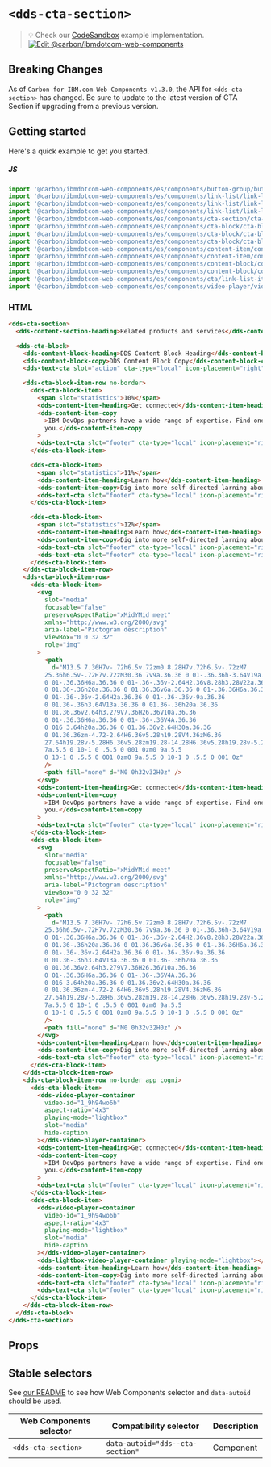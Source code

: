 
# `<dds-cta-section>`

> 💡 Check our
> [CodeSandbox](https://githubbox.com/carbon-design-system/carbon-for-ibm-dotcom/tree/master/packages/web-components/examples/codesandbox/components/cta-section)
> example implementation.
> [![Edit @carbon/ibmdotcom-web-components](https://codesandbox.io/static/img/play-codesandbox.svg)](https://githubbox.com/carbon-design-system/carbon-for-ibm-dotcom/tree/master/packages/web-components/examples/codesandbox/components/cta-section)

## Breaking Changes

As of `Carbon for IBM.com Web Components v1.3.0`, the API for `<dds-cta-section>` has changed. Be sure to update to the latest version of CTA Section if upgrading from a previous version.

## Getting started

Here's a quick example to get you started.

##### JS

```javascript
import '@carbon/ibmdotcom-web-components/es/components/button-group/button-group-item.js';
import '@carbon/ibmdotcom-web-components/es/components/link-list/link-list.js';
import '@carbon/ibmdotcom-web-components/es/components/link-list/link-list-heading.js';
import '@carbon/ibmdotcom-web-components/es/components/link-list/link-list-item.js';
import '@carbon/ibmdotcom-web-components/es/components/cta-section/cta-section.js';
import '@carbon/ibmdotcom-web-components/es/components/cta-block/cta-block.js';
import '@carbon/ibmdotcom-web-components/es/components/cta-block/cta-block-item-row.js';
import '@carbon/ibmdotcom-web-components/es/components/cta-block/cta-block-item.js';
import '@carbon/ibmdotcom-web-components/es/components/content-item/content-item-copy.js';
import '@carbon/ibmdotcom-web-components/es/components/content-item/content-item-heading.js';
import '@carbon/ibmdotcom-web-components/es/components/content-block/content-block-heading.js';
import '@carbon/ibmdotcom-web-components/es/components/content-block/content-block-copy.js';
import '@carbon/ibmdotcom-web-components/es/components/cta/link-list-item-cta.js';
import '@carbon/ibmdotcom-web-components/es/components/video-player/video-player-container.js';
```

### HTML

```html
<dds-cta-section>
  <dds-content-section-heading>Related products and services</dds-content-section-heading>

  <dds-cta-block>
    <dds-content-block-heading>DDS Content Block Heading</dds-content-block-heading>
    <dds-content-block-copy>DDS Content Block Copy</dds-content-block-copy>
    <dds-text-cta slot="action" cta-type="local" icon-placement="right" href="example.com">Browse tutorials</dds-text-cta>

    <dds-cta-block-item-row no-border>
      <dds-cta-block-item>
        <span slot="statistics">10%</span>
        <dds-content-item-heading>Get connected</dds-content-item-heading>
        <dds-content-item-copy
          >IBM DevOps partners have a wide range of expertise. Find one to build that right solution for
          you.</dds-content-item-copy
        >
        <dds-text-cta slot="footer" cta-type="local" icon-placement="right" href="example.com">Find a partner</dds-text-cta>
      </dds-cta-block-item>

      <dds-cta-block-item>
        <span slot="statistics">11%</span>
        <dds-content-item-heading>Learn how</dds-content-item-heading>
        <dds-content-item-copy>Dig into more self-directed larning about DevOps methodologies.</dds-content-item-copy>
        <dds-text-cta slot="footer" cta-type="local" icon-placement="right" href="example.com">Browse tutorials</dds-text-cta>
      </dds-cta-block-item>

      <dds-cta-block-item>
        <span slot="statistics">12%</span>
        <dds-content-item-heading>Learn how</dds-content-item-heading>
        <dds-content-item-copy>Dig into more self-directed larning about DevOps methodologies.</dds-content-item-copy>
        <dds-text-cta slot="footer" cta-type="local" icon-placement="right" href="example.com">Browse tutorials</dds-text-cta>
        <dds-text-cta slot="footer" cta-type="local" icon-placement="right" href="example.com">Browse tutorials</dds-text-cta>
      </dds-cta-block-item>
    </dds-cta-block-item-row>
    <dds-cta-block-item-row>
      <dds-cta-block-item>
        <svg
          slot="media"
          focusable="false"
          preserveAspectRatio="xMidYMid meet"
          xmlns="http://www.w3.org/2000/svg"
          aria-label="Pictogram description"
          viewBox="0 0 32 32"
          role="img"
        >
          <path
            d="M13.5 7.36H7v-.72h6.5v.72zm0 8.28H7v.72h6.5v-.72zM7 
          25.36h6.5v-.72H7v.72zM30.36 7v9a.36.36 0 01-.36.36h-3.64V19a.36.36 
          0 01-.36.36H6a.36.36 0 01-.36-.36v-2.64H2.36v8.28h3.28V22a.36.36 
          0 01.36-.36h20a.36.36 0 01.36.36v6a.36.36 0 01-.36.36H6a.36.36 
          0 01-.36-.36v-2.64H2a.36.36 0 01-.36-.36v-9a.36.36 
          0 01.36-.36h3.64V13a.36.36 0 01.36-.36h20a.36.36 
          0 01.36.36v2.64h3.279V7.36H26.36V10a.36.36 
          0 01-.36.36H6a.36.36 0 01-.36-.36V4A.36.36 
          0 016 3.64h20a.36.36 0 01.36.36v2.64H30a.36.36 
          0 01.36.36zm-4.72-2.64H6.36v5.28h19.28V4.36zM6.36 
          27.64h19.28v-5.28H6.36v5.28zm19.28-14.28H6.36v5.28h19.28v-5.28zM24 
          7a.5.5 0 10-1 0 .5.5 0 001 0zm0 9a.5.5 
          0 10-1 0 .5.5 0 001 0zm0 9a.5.5 0 10-1 0 .5.5 0 001 0z"
          />
          <path fill="none" d="M0 0h32v32H0z" />
        </svg>
        <dds-content-item-heading>Get connected</dds-content-item-heading>
        <dds-content-item-copy
          >IBM DevOps partners have a wide range of expertise. Find one to build that right solution for
          you.</dds-content-item-copy
        >
        <dds-text-cta slot="footer" cta-type="local" icon-placement="right" href="example.com">Find a partner</dds-text-cta>
      </dds-cta-block-item>
      <dds-cta-block-item>
        <svg
          slot="media"
          focusable="false"
          preserveAspectRatio="xMidYMid meet"
          xmlns="http://www.w3.org/2000/svg"
          aria-label="Pictogram description"
          viewBox="0 0 32 32"
          role="img"
        >
          <path
            d="M13.5 7.36H7v-.72h6.5v.72zm0 8.28H7v.72h6.5v-.72zM7 
          25.36h6.5v-.72H7v.72zM30.36 7v9a.36.36 0 01-.36.36h-3.64V19a.36.36 
          0 01-.36.36H6a.36.36 0 01-.36-.36v-2.64H2.36v8.28h3.28V22a.36.36 
          0 01.36-.36h20a.36.36 0 01.36.36v6a.36.36 0 01-.36.36H6a.36.36 
          0 01-.36-.36v-2.64H2a.36.36 0 01-.36-.36v-9a.36.36 
          0 01.36-.36h3.64V13a.36.36 0 01.36-.36h20a.36.36 
          0 01.36.36v2.64h3.279V7.36H26.36V10a.36.36 
          0 01-.36.36H6a.36.36 0 01-.36-.36V4A.36.36 
          0 016 3.64h20a.36.36 0 01.36.36v2.64H30a.36.36 
          0 01.36.36zm-4.72-2.64H6.36v5.28h19.28V4.36zM6.36 
          27.64h19.28v-5.28H6.36v5.28zm19.28-14.28H6.36v5.28h19.28v-5.28zM24 
          7a.5.5 0 10-1 0 .5.5 0 001 0zm0 9a.5.5 
          0 10-1 0 .5.5 0 001 0zm0 9a.5.5 0 10-1 0 .5.5 0 001 0z"
          />
          <path fill="none" d="M0 0h32v32H0z" />
        </svg>
        <dds-content-item-heading>Learn how</dds-content-item-heading>
        <dds-content-item-copy>Dig into more self-directed larning about DevOps methodologies.</dds-content-item-copy>
        <dds-text-cta slot="footer" cta-type="local" icon-placement="right" href="example.com">Browse tutorials</dds-text-cta>
      </dds-cta-block-item>
    </dds-cta-block-item-row>
    <dds-cta-block-item-row no-border app cogni>
      <dds-cta-block-item>
        <dds-video-player-container
          video-id="1_9h94wo6b"
          aspect-ratio="4x3"
          playing-mode="lightbox"
          slot="media"
          hide-caption
        ></dds-video-player-container>
        <dds-content-item-heading>Get connected</dds-content-item-heading>
        <dds-content-item-copy
          >IBM DevOps partners have a wide range of expertise. Find one to build that right solution for
          you.</dds-content-item-copy
        >
        <dds-text-cta slot="footer" cta-type="local" icon-placement="right" href="example.com">Find a partner</dds-text-cta>
      </dds-cta-block-item>
      <dds-cta-block-item>
        <dds-video-player-container
          video-id="1_9h94wo6b"
          aspect-ratio="4x3"
          playing-mode="lightbox"
          slot="media"
          hide-caption
        ></dds-video-player-container>
        <dds-lightbox-video-player-container playing-mode="lightbox"></dds-lightbox-video-player-container>
        <dds-content-item-heading>Learn how</dds-content-item-heading>
        <dds-content-item-copy>Dig into more self-directed larning about DevOps methodologies.</dds-content-item-copy>
        <dds-text-cta slot="footer" cta-type="local" icon-placement="right" href="example.com">Browse tutorials</dds-text-cta>
        <dds-text-cta slot="footer" cta-type="local" icon-placement="right" href="example.com">Browse tutorials</dds-text-cta>
      </dds-cta-block-item>
    </dds-cta-block-item-row>
  </dds-cta-block>
</dds-cta-section>
```

## Props

<Props of="dds-cta-section" />
<Description markdown={markdownContents} />

## Stable selectors

See [our README](https://github.com/carbon-design-system/carbon-for-ibm-dotcom/tree/master/packages/web-components#stable-selectors-for-analytics-and-integratione2e-testing-in-web-components) to see how Web Components selector and `data-autoid` should be used.

| Web Components selector | Compatibility selector           | Description |
| ----------------------- | -------------------------------- | ----------- |
| `<dds-cta-section>`     | `data-autoid="dds--cta-section"` | Component   |

<Description markdown={contributing} />
